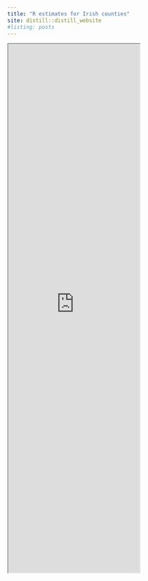 ```yaml
---
title: "R estimates for Irish counties"
site: distill::distill_website
#listing: posts
---
```


<iframe src="https://apmuhamilton.shinyapps.io/R_est_ireland/" class="l-screen-inset shaded" height = "1200px"></iframe>